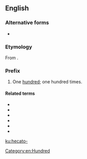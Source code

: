 ==English==

===Alternative forms===
* {{l|en|hecto-}}

===Etymology===
From {{der|en|grc|ἑκατόν||hundred}}.

===Prefix===
{{en-prefix}}

# One [[hundred]]; one hundred times.

====Related terms====
* {{l|en|hecatologue}}
* {{l|en|hecatophyllous}}
* {{l|en|hecatomped}}
* {{l|en|hecatontarchy}}
* {{l|en|hecatontome}}
* {{l|en|hecto-}}

[[Category:en:Hundred]]

[[ku:hecato-]]